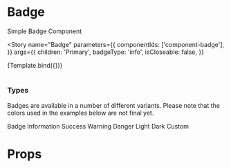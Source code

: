 

<Meta title="Components/Badge" component={Badge} />

# Badge

Simple Badge Component

<Story
  name="Badge"
  parameters={{
    componentIds: ['component-badge'],
  }}
  args={{
    children: 'Primary',
    badgeType: 'info',
    isCloseable: false,
  }}
>
  {Template.bind({})}
</Story>

#

### Types

Badges are available in a number of different variants. Please note that the colors used in the examples below are not final yet.

<Canvas>
  <div className="badge-container">
    <Badge>Badge</Badge>
    <Badge badgeType="info">Information</Badge>
    <Badge badgeType="success">Success</Badge>
    <Badge badgeType="warning">Warning</Badge>
    <Badge badgeType="danger">Danger</Badge>
    <Badge badgeType="light">Light</Badge>
    <Badge badgeType="dark">Dark</Badge>
    <Badge customColor="#062BCC" customBackgroundColor="#E6F5FF">
      Custom
    </Badge>
  </div>
</Canvas>

# Props

<ArgTypes />
